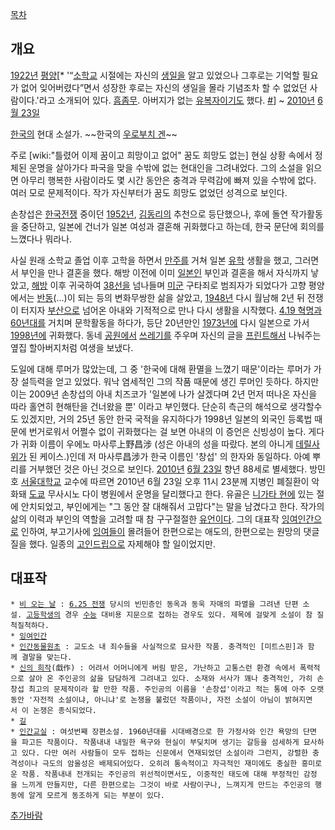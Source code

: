 [[목차]]
== 개요 ==
[[1922년]] [[평양]][* '“[[소학교]] 시절에는 자신의 [[생일]]을 알고 있었으나 그후로는 기억할 필요가 없어 잊어버렸다”면서 성장한 후로는 자신의 생일을 몰라 기념조차 할 수 없었던 사람이다.'라고 소개되어 있다. [[흠좀무]]. 아버지가 없는 [[유복자]]이기도 했다. [http://www.yes24.com/24/AuthorFile/Author/138360 #]] ~ [[2010년]] [[6월 23일]]

[[한국]]의 현대 소설가. ~~한국의 [[우로부치 겐]]~~

주로 [wiki:"틀렸어 이제 꿈이고 희망이고 없어" 꿈도 희망도 없는] 현실 상황 속에서 정체된 운명을 살아가다 파국을 맞을 수밖에 없는 현대인을 그려내었다. 그의 소설을 읽으면 아무리 행복한 사람이라도 몇 시간 동안은 충격과 무력감에 빠져 있을 수밖에 없다. 여러 모로 문제적이다. 작가 자신부터가 꿈도 희망도 없었던 성격으로 보인다.

손창섭은 [[한국전쟁]] 중이던 [[1952년]], [[김동리]]의 추천으로 등단했으나, 후에 돌연 작가활동을 중단하고, 일본에 건너가 일본 여성과 결혼해 귀화했다고 하는데, 한국 문단에 회의를 느꼈다나 뭐라나. 

사실 원래 소학교 졸업 이후 고학을 하면서 [[만주]]를 거쳐 일본 [[유학]] 생활을 했고, 그러면서 부인을 만나 결혼을 했다. 해방 이전에 이미 [[일본인]] 부인과 결혼을 해서 자식까지 낳았고, [[해방]] 이후 귀국하여 [[38선]]을 넘나들며 [[미군]] 구타죄로 범죄자가 되었다가 고향 평양에서는 [[반동]](...)이 되는 등의 변화무쌍한 삶을 살았고, [[1948년]] 다시 월남해 2년 뒤 전쟁이 터지자 [[부산]]으로 넘어온 아내와 기적적으로 만나 다시 생활을 시작했다. [[4.19 혁명]]과 [[60년대]]를 거치며 문학활동을 하다가, 등단 20년만인 [[1973년]]에 다시 일본으로 가서 [[1998년]]에 귀화했다. 동네 [[공원]]에서 [[쓰레기]]를 주우며 자신의 글을 [[프린트]]해서 나눠주는 옆집 할아버지처럼 여생을 보냈다. 

도일에 대해 루머가 많았는데, 그 중 '한국에 대해 환멸을 느꼈기 때문'이라는 루머가 가장 설득력을 얻고 있었다. 워낙 염세적인 그의 작품 때문에 생긴 루머인 듯하다. 하지만 이는 2009년 손창섭의 아내 치즈코가 '일본에 나가 살겠다며 2년 먼저 떠나온 자신을 따라 홀연히 현해탄을 건너왔을 뿐' 이라고 부인했다. 단순히 측근의 해석으로 생각할수도 있겠지만, 거의 25년 동안 한국 국적을 유지하다가 1998년 일본의 외국인 등록법 때문에 번거로워서 어쩔수 없이 귀화했다는 걸 보면 아내의 이 증언은 신빙성이 높다. 게다가 귀화 이름이 우에노 마사루上野昌涉 (성은 아내의 성을 따랐다. 본의 아니게 [[데릴사위]]가 된 케이스.)인데 저 마사루昌涉가 한국 이름인 '창섭' 의 한자와 동일하다. 아예 뿌리를 거부했던 것은 아닌 것으로 보인다.
[[2010년]] [[6월 23일]] 향년 88세로 별세했다. 방민호 [[서울대학교]] 교수에 따르면 2010년 6월 23일 오후 11시 23분께 지병인 폐질환이 악화돼 [[도쿄]] 무사시노 다이 병원에서 운명을 달리했다고 한다. 유골은 [[니가타 현]]에 있는 절에 안치되었고, 부인에게는 "그 동안 잘 대해줘서 고맙다"는 말을 남겼다고 한다. 작가의 삶의 이력과 부인의 역할을 고려할 때 참 구구절절한 [[유언]]이다. 그의 대표작 [[잉여인간]]으로 인하여, 부고기사에 [[잉여]]들이 몰려들어 한편으로는 애도의, 한편으로는 원망의 댓글질을 했다. 일종의 [[고인드립]]으로 자제해야 할 일이었지만.

== 대표작 ==
 * [[비 오는 날]] : [[6.25 전쟁]] 당시의 빈민층인 동옥과 동욱 자매의 파멸을 그려낸 단편 소설. [[고등학생]]의 경우 [[수능]] 대비용 지문으로 접하는 경우도 있다. 제목에 걸맞게 소설이 참 질척질척하다.
 * [[잉여인간]]
 * [[인간동물원초]] : 교도소 내 죄수들을 사실적으로 묘사한 작품. 충격적인 [미트스핀]과 함께 결말을 맞는다.
 * [[신의 희작]](戱作) : 어려서 어머니에게 버림 받은, 가난하고 고통스런 환경 속에서 폭력적으로 살아 온 주인공의 삶을 담담하게 그려내고 있다. 소재와 서사가 꽤나 충격적인, 가히 손창섭 최고의 문제작이라 할 만한 작품. 주인공의 이름을 '손창섭'이라고 적는 통에 아주 오랫동안 '자전적 소설이냐, 아니냐'로 논쟁을 불렀던 작품이나, 자전 소설이 아님이 밝혀지면서 이 논쟁은 종식되었다.
 * [[길]]
 * [[인간교실]] : 여섯번째 장편소설. 1960년대를 시대배경으로 한 가정사와 인간 욕망의 단면을 파고든 작품이다. 작품내내 내밀한 욕구와 현실이 부딪치며 생기는 갈등을 섬세하게 묘사하고 있다. 다만 여러 사람들이 모두 접하는 신문에서 연재되었던 소설이라 그런지, 강렬한 충격성이나 극도의 암울성은 배제되어있다. 오히려 통속적이고 자극적인 재미에도 충실한 흥미로운 작품. 작품내내 전개되는 주인공의 위선적이면서도, 이중적인 태도에 대해 부정적인 감정을 느끼게 만들지만, 다른 한편으로는 그것이 바로 사람이구나, 느껴지게 만드는 주인공의 행동에 알게 모르게 동조하게 되는 부분이 있다. 

[[추가바람]]
